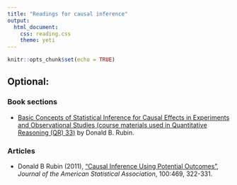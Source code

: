 ```yaml
---
title: "Readings for causal inference"
output: 
  html_document:
    css: reading.css
    theme: yeti
---
```


```r
knitr::opts_chunk$set(echo = TRUE)
```


## Optional:

### Book sections

- [Basic Concepts of Statistical Inference for Causal Effects in Experiments
and Observational Studies (course materials used in Quantitative Reasoning (QR) 33)](http://www.stat.columbia.edu/~cook/qr33.pdf) by Donald B. Rubin.

<!-- - [Data Analysis Using Regression and Multilevel/Hierarchical Models](https://www.amazon.com/gp/product/052168689X/ref=as_li_qf_sp_asin_il_tl?ie=UTF8&camp=1789&creative=9325&creativeASIN=052168689X&linkCode=as2&tag=andrsblog0f-20&linkId=PX5B5V6ZPCT2UIYV) by Gelman A., and Hill, J.: -->
<!--     + Section 14: Multilevel logistic regression -->

<!-- - [An Introduction to Categorical Data Analysis, Second Edition](https://www.amazon.com/Introduction-Categorical-Analysis-Probability-Statistics/dp/1119405262) by Alan Agresti: -->
<!--     + Section 10: Random Effects: Generalized Linear Mixed Models   -->
<!--     Download pdf versions of individual chapters, including this one, via Duke library [here](https://find.library.duke.edu/catalog/DUKE005142588). Let me know if you have trouble downloading the chapter. -->


### Articles

- Donald B Rubin (2011), ["Causal Inference Using Potential Outcomes"](https://amstat.tandfonline.com/doi/abs/10.1198/016214504000001880#.XcBMAC-ZNTa), *Journal of the American Statistical Association*, 100:469, 322-331.
